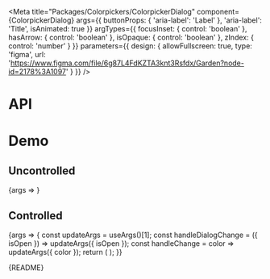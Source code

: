 
<Meta
  title="Packages/Colorpickers/ColorpickerDialog"
  component={ColorpickerDialog}
  args={{
    buttonProps: { 'aria-label': 'Label' },
    'aria-label': 'Title',
    isAnimated: true
  }}
  argTypes={{
    focusInset: { control: 'boolean' },
    hasArrow: { control: 'boolean' },
    isOpaque: { control: 'boolean' },
    zIndex: { control: 'number' }
  }}
  parameters={{
    design: {
      allowFullscreen: true,
      type: 'figma',
      url: 'https://www.figma.com/file/6g87L4FdKZTA3knt3Rsfdx/Garden?node-id=2178%3A1097'
    }
  }}
/>

# API

<ArgsTable />

# Demo

## Uncontrolled

<Canvas>
  <Story name="Uncontrolled" argTypes={{ color: { control: false } }}>
    {args => <ColorpickerDialogStory {...args} />}
  </Story>
</Canvas>

## Controlled

<Canvas>
  <Story
    name="Controlled"
    args={{ color: PALETTE.blue[600], isOpen: false }}
    argTypes={{ defaultColor: { control: false } }}
  >
    {args => {
      const updateArgs = useArgs()[1];
      const handleDialogChange = ({ isOpen }) => updateArgs({ isOpen });
      const handleChange = color => updateArgs({ color });
      return (
        <ColorpickerDialogStory
          {...args}
          onDialogChange={handleDialogChange}
          onChange={handleChange}
        />
      );
    }}
  </Story>
</Canvas>

<Markdown>{README}</Markdown>
